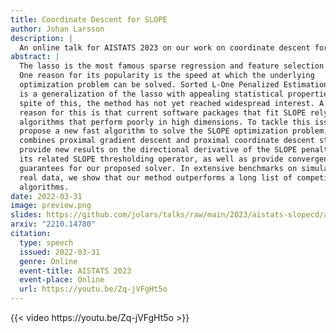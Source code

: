 ```yaml
---
title: Coordinate Descent for SLOPE
author: Johan Larsson
description: |
  An online talk for AISTATS 2023 on our work on coordinate descent for SLOPE.
abstract: |
  The lasso is the most famous sparse regression and feature selection method.
  One reason for its popularity is the speed at which the underlying
  optimization problem can be solved. Sorted L-One Penalized Estimation (SLOPE)
  is a generalization of the lasso with appealing statistical properties. In
  spite of this, the method has not yet reached widespread interest. A major
  reason for this is that current software packages that fit SLOPE rely on
  algorithms that perform poorly in high dimensions. To tackle this issue, we
  propose a new fast algorithm to solve the SLOPE optimization problem, which
  combines proximal gradient descent and proximal coordinate descent steps. We
  provide new results on the directional derivative of the SLOPE penalty and
  its related SLOPE thresholding operator, as well as provide convergence
  guarantees for our proposed solver. In extensive benchmarks on simulated and
  real data, we show that our method outperforms a long list of competing
  algorithms.
date: 2022-03-31
image: preview.png
slides: https://github.com/jolars/talks/raw/main/2023/aistats-slopecd/aistats-slopecd.pdf
arxiv: "2210.14780"
citation:
  type: speech
  issued: 2022-03-31
  genre: Online
  event-title: AISTATS 2023
  event-place: Online
  url: https://youtu.be/Zq-jVFgHt5o
---
```


{{< video https://youtu.be/Zq-jVFgHt5o >}}


